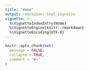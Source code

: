 ```yaml
---
title: "Home"
output: rmarkdown::html_vignette
vignette: >
  %\VignetteIndexEntry{Home}
  %\VignetteEngine{knitr::rmarkdown}
  %\VignetteEncoding{UTF-8}
---
```


```r
knitr::opts_chunk$set(
  message = FALSE,
  collapse = TRUE,
  comment = "#>"
)
```

